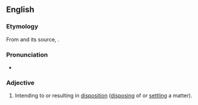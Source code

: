 ==English==

===Etymology===
From {{etyl|frm}} {{term|dispositif}} and its source, {{etyl|la}} {{term|dispositus}}.

===Pronunciation===
* {{a|UK}} {{IPA|/dɪˈspɒzɪtɪv/}}

===Adjective===
{{en-adj}}

# Intending to or resulting in [[disposition]] ([[disposing]] of or [[settling]] a matter).